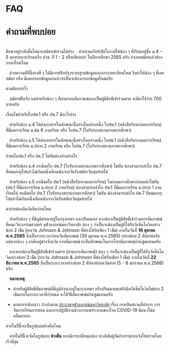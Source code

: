# FAQ

# คำถามที่พบบ่อย

<br />

<Card>
  <CardHeader>ศึกษาอยู่ระดับชั้นไหนจะสมัครเข้าร่วมได้บ้าง</CardHeader>
&nbsp;&nbsp; ค่ายลานเกียร์เปิดโอกาสให้น้อง ๆ ที่เรียนอยู่ชั้น ม.4 - 5 ทุกสายการเรียนหรือ ปวช. ปี 1 - 2 หรือเทียบเท่า ในปีการศึกษา 2565 ครับ

</Card>
<Card>
  <CardHeader>ถ้าเคยสมัครแล้วต้องกรอกใหม่ไหม</CardHeader>

&nbsp;&nbsp; ด้วยความที่ปีนี้ทางพี่ ๆ ได้มีการปรับปรุงระบบฐานข้อมูลและการลงทะเบียนใหม่ จึงทำให้น้อง ๆ ที่เคยสมัคร หรือ มีเคยกรอกข้อมูลมาแล้วจำเป็นจะต้องกรอกข้อมูลใหม่ครับ

</Card>

<Card>
  <CardHeader>ค่าสมัครเท่าไร</CardHeader>

&nbsp;&nbsp; สมัครฟรีครับ แต่สำหรับน้อง ๆ ที่ผ่านรอบสัมภาษณ์และเป็นผู้มีสิทธิ์เข้าร่วมค่าย จะมีค่าใช้จ่าย 700 บาทครับ

</Card>

<Card>
  <CardHeader>เงื่อนไขสำหรับใบปพ.1 หรือ ปพ.7 มีอะไรบ้าง</CardHeader>

&nbsp;&nbsp; สำหรับน้อง ม.4 ให้ส่งเอกสารในลักษณะนี้อย่างใดอย่างหนึ่ง ใบปพ.1 (หนังสือรับรองผลการเรียน) ที่มีผลการเรียน ม.ต้น 6 ภาคเรียน หรือ ใบปพ.7 (ใบรับรองสถานภาพการศึกษา)

&nbsp;&nbsp; สำหรับน้อง ม.5 ให้ส่งเอกสารในลักษณะนี้อย่างใดอย่างหนึ่ง ใบปพ.1 (หนังสือรับรองผลการเรียน) ที่มีผลการเรียน ม.ปลาย 2 ภาคเรียน หรือ ใบปพ.7 (ใบรับรองสถานภาพการศึกษา)

</Card>

<Card>
  <CardHeader>ถ้าขอใบปพ.1 หรือ ปพ.7 ไม่ทันต้องทำอย่างไร</CardHeader>

&nbsp;&nbsp; สำหรับน้อง ม.4 กรณีขอใบ ปพ.7 (ใบรับรองสถานภาพการศึกษา) ไม่ทัน น้องสามารถส่งใบ ปพ.7 ที่หมดอายุไปแล้วไม่เกินหนึ่งเดือนนับจากวันรับสมัครวันสุดท้ายได้

&nbsp;&nbsp; สำหรับน้อง ม.5 กรณีขอใบ ปพ.1 (หนังสือรับรองผลการเรียน) ในเทอมการศึกษาก่อนหน้าไม่ทัน (ปพ.1 ที่มีผลการเรียน ม.ปลาย 2 ภาคเรียน) น้องสามารถส่งใบ ปพ.1 ที่มีผลการเรียน ม.ปลาย 1 ภาคเรียนได้ กรณีขอใบ ปพ.7 (ใบรับรองสถานภาพการศึกษา) ไม่ทัน น้องสามารถส่งใบ ปพ.7 ที่หมดอายุไปแล้วไม่เกินหนึ่งเดือนนับจากวันรับสมัครวันสุดท้ายได้

</Card>
<Card>
  <CardHeader>มาค่ายต้องฉีดวัคซีนก่อนไหม</CardHeader>

&nbsp;&nbsp; สำหรับน้อง ๆ ที่มีภูมิลำเนาอยู่ในกรุงเทพฯ และปริมณฑล หากน้องเป็นผู้มีสิทธิ์เข้าร่วมการสัมภาษณ์ที่คณะวิศวกรรมศาสตร์
จุฬาลงกรณ์มหาวิทยาลัย น้อง ๆ จำเป็นจะต้องเป็นผู้ที่ได้รับวัคซีนโควิดอย่างน้อย 2 เข็ม (ยกเว้น Johnson & Johnson ที่ต้องได้รับเพียง 1 เข็ม)
ภายในวันที่ **16 ตุลาคม พ.ศ.2565** ซึ่งเป็นระยะเวลาก่อนวันสัมภาษณ์ (30 ตุลาคม พ.ศ.2565) อย่างน้อย 2 สัปดาห์ครับ
แต่หากน้อง ๆ อาศัยอยู่ต่างจังหวัด การสัมภาษณ์จะเป็นลักษณะในการโทรสัมภาษณ์ผ่านซูมแทนครับ

&nbsp;&nbsp; และหากน้องเป็นผู้มีสิทธิ์เข้าร่วมค่าย (ผ่านการสัมภาษณ์) น้อง ๆ จำเป็นจะต้องเป็นผู้ที่ได้รับวัคซีนโควิดอย่างน้อย 2 เข็ม
(ยกเว้น Johnson & Johnson ที่ต้องได้รับเพียง 1 เข็ม) ภายในวันที่ **22 ธันวาคม พ.ศ.2565** ซึ่งเป็นระยะเวลาอย่างน้อย 2 สัปดาห์ก่อนวันค่าย
(5 - 8 มกราคม พ.ศ.2566) ครับ

&nbsp;&nbsp; **หมายเหตุ**:

- สำหรับผู้มีสิทธิ์สัมภาษณ์ที่มีภูมิลำเนาอยู่ในกรุงเทพฯ หรือปริมณฑลแต่ยังฉีควัคซีนโควิดไม่ครบ 2 เข็มภายในระยะเวลาที่กำหนด จะใช้วิธีสัมภาษณ์ผ่านซูมแทนครับ

- มาตรการดังกล่าว อ้างอิงตาม [ประกาศจุฬาลงกรณ์มหาวิทยาลัย](https://www.chula.ac.th/news/51571/) เรื่อง การเปิดสถานที่ทำการ การจัดการเรียนการสอน
  และการปฏิบัติงานช่วงการแพร่ระบาดของโรค COVID-19 มีแนวโน้มคลี่คลายลง

</Card>

<Card>
  <CardHeader>ค่ายในปีนี้จะเป็นรูปแบบค้างคืนไหม</CardHeader>

&nbsp;&nbsp; ค่ายในปีนี้จะจัดในรูปแบบ **ค้างคืน** หากมีการเปลี่ยนแปลง ทางนิสิตผู้จัดกิจกรรมจะแจ้งให้ทราบโดยเร็วที่สุด

</Card>
